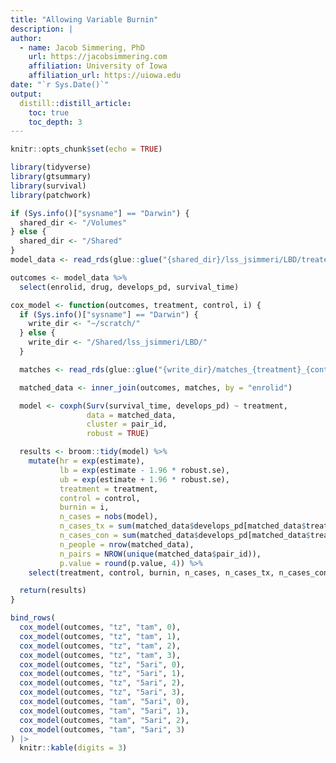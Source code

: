 ```yaml
---
title: "Allowing Variable Burnin"
description: |
author:
  - name: Jacob Simmering, PhD 
    url: https://jacobsimmering.com
    affiliation: University of Iowa
    affiliation_url: https://uiowa.edu
date: "`r Sys.Date()`"
output: 
  distill::distill_article:
    toc: true
    toc_depth: 3
---
```


```r
knitr::opts_chunk$set(echo = TRUE)
```

```r
library(tidyverse)
library(gtsummary)
library(survival)
library(patchwork)
```

```r
if (Sys.info()["sysname"] == "Darwin") {
  shared_dir <- "/Volumes"
} else {
  shared_dir <- "/Shared"
}
model_data <- read_rds(glue::glue("{shared_dir}/lss_jsimmeri/LBD/treated_model_data.rds"))

outcomes <- model_data %>%
  select(enrolid, drug, develops_pd, survival_time)
```

```r
cox_model <- function(outcomes, treatment, control, i) {
  if (Sys.info()["sysname"] == "Darwin") {
    write_dir <- "~/scratch/"
  } else {
    write_dir <- "/Shared/lss_jsimmeri/LBD/"
  }

  matches <- read_rds(glue::glue("{write_dir}/matches_{treatment}_{control}_{i}.rds"))

  matched_data <- inner_join(outcomes, matches, by = "enrolid")

  model <- coxph(Surv(survival_time, develops_pd) ~ treatment,
                 data = matched_data,
                 cluster = pair_id,
                 robust = TRUE)

  results <- broom::tidy(model) %>%
    mutate(hr = exp(estimate),
           lb = exp(estimate - 1.96 * robust.se),
           ub = exp(estimate + 1.96 * robust.se),
           treatment = treatment,
           control = control, 
           burnin = i, 
           n_cases = nobs(model),
           n_cases_tx = sum(matched_data$develops_pd[matched_data$treatment == TRUE]),
           n_cases_con = sum(matched_data$develops_pd[matched_data$treatment == FALSE]),
           n_people = nrow(matched_data),
           n_pairs = NROW(unique(matched_data$pair_id)),
           p.value = round(p.value, 4)) %>%
    select(treatment, control, burnin, n_cases, n_cases_tx, n_cases_con, n_people, n_pairs, hr, lb, ub, p.value)

  return(results)
}
```

```r
bind_rows(
  cox_model(outcomes, "tz", "tam", 0),
  cox_model(outcomes, "tz", "tam", 1),
  cox_model(outcomes, "tz", "tam", 2),
  cox_model(outcomes, "tz", "tam", 3),
  cox_model(outcomes, "tz", "5ari", 0),
  cox_model(outcomes, "tz", "5ari", 1),
  cox_model(outcomes, "tz", "5ari", 2),
  cox_model(outcomes, "tz", "5ari", 3),
  cox_model(outcomes, "tam", "5ari", 0),
  cox_model(outcomes, "tam", "5ari", 1),
  cox_model(outcomes, "tam", "5ari", 2),
  cox_model(outcomes, "tam", "5ari", 3)
) |>
  knitr::kable(digits = 3)
```
